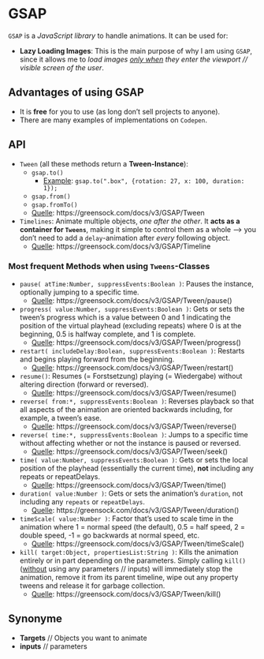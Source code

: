# GSAP

`GSAP` is a *JavaScript library* to handle animations. It can be used for:

  - **Lazy Loading Images**: This is the main purpose of why I am using `GSAP`, since it allows me to *load images <u>only when</u> they enter the viewport // visible screen of the user*.

## Advantages of using GSAP

- It is **free** for you to use (as long don't sell projects to anyone).
- There are many examples of implementations on `Codepen`.

## API

- `Tween` (all these methods return a **Tween-Instance**):
  - `gsap.to()`
    - <u>Example</u>: `gsap.to(".box", {rotation: 27, x: 100, duration: 1});` 
  - `gsap.from()`
  - `gsap.fromTo()`
  - <u>Quelle</u>: https://greensock.com/docs/v3/GSAP/Tween
- `Timelines`: Animate multiple objects, *one after the other*. It **acts as a container for `Tweens`**, making it simple to control them as a whole --> you don't need to add a `delay`-animation after *every* following object.
  - <u>Quelle</u>: https://greensock.com/docs/v3/GSAP/Timeline
  
### Most frequent Methods when using `Tweens`-Classes

- `pause( atTime:Number, suppressEvents:Boolean )`: Pauses the instance, optionally jumping to a specific time.
  - <u>Quelle</u>: https://greensock.com/docs/v3/GSAP/Tween/pause()
- `progress( value:Number, suppressEvents:Boolean )`: Gets or sets the tween’s progress which is a value between 0 and 1 indicating the position of the virtual playhead (excluding repeats) where 0 is at the beginning, 0.5 is halfway complete, and 1 is complete.
  - <u>Quelle</u>: https://greensock.com/docs/v3/GSAP/Tween/progress()
- `restart( includeDelay:Boolean, suppressEvents:Boolean )`: Restarts and begins playing forward from the beginning.
  - <u>Quelle</u>: https://greensock.com/docs/v3/GSAP/Tween/restart()
- `resume()`: Resumes (= Forstsetzung) playing (= Wiedergabe) without altering direction (forward or reversed).
  - <u>Quelle</u>: https://greensock.com/docs/v3/GSAP/Tween/resume()
- `reverse( from:*, suppressEvents:Boolean )`: Reverses playback so that all aspects of the animation are oriented backwards including, for example, a tween's ease.
  - <u>Quelle</u>: https://greensock.com/docs/v3/GSAP/Tween/reverse()
- `reverse( time:*, suppressEvents:Boolean )`: Jumps to a specific time without affecting whether or not the instance is paused or reversed.
  - <u>Quelle</u>: https://greensock.com/docs/v3/GSAP/Tween/seek()
- `time( value:Number, suppressEvents:Boolean )`: Gets or sets the local position of the playhead (essentially the current time), **not** including any repeats or repeatDelays.
  - <u>Quelle</u>: https://greensock.com/docs/v3/GSAP/Tween/time()
- `duration( value:Number )`: Gets or sets the animation’s `duration`, not including any `repeats` or `repeatDelays`.
  - <u>Quelle</u>: https://greensock.com/docs/v3/GSAP/Tween/duration()
- `timeScale( value:Number )`: Factor that’s used to scale time in the animation where 1 = normal speed (the default), 0.5 = half speed, 2 = double speed, -1 = go backwards at normal speed, etc.
  - <u>Quelle</u>: https://greensock.com/docs/v3/GSAP/Tween/timeScale()
- `kill( target:Object, propertiesList:String )`: Kills the animation entirely or in part depending on the parameters. Simply calling `kill()` (<u>without</u> using any parameters // inputs) will immediately stop the animation, remove it from its parent timeline, wipe out any property tweens and release it for garbage collection.
  - <u>Quelle</u>: https://greensock.com/docs/v3/GSAP/Tween/kill()

## Synonyme

- **Targets** // Objects you want to animate
- **inputs** // parameters

